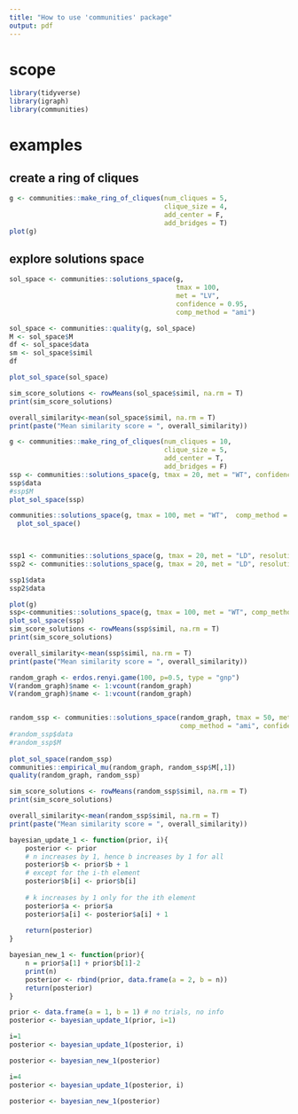 ```yaml
---
title: "How to use 'communities' package" 
output: pdf
---
```


# scope

```r
library(tidyverse)
library(igraph)
library(communities)
```


# examples
## create a ring of cliques

```r
g <- communities::make_ring_of_cliques(num_cliques = 5,
                                       clique_size = 4, 
                                       add_center = F, 
                                       add_bridges = T)
plot(g)
```


## explore solutions space
```r
sol_space <- communities::solutions_space(g, 
                                          tmax = 100, 
                                          met = "LV", 
                                          confidence = 0.95,  
                                          comp_method = "ami")

sol_space <- communities::quality(g, sol_space)
M <- sol_space$M 
df <- sol_space$data
sm <- sol_space$simil
df

plot_sol_space(sol_space)

sim_score_solutions <- rowMeans(sol_space$simil, na.rm = T)
print(sim_score_solutions)

overall_similarity<-mean(sol_space$simil, na.rm = T)
print(paste("Mean similarity score = ", overall_similarity))
```

 

  

```r
g <- communities::make_ring_of_cliques(num_cliques = 10,
                                       clique_size = 5, 
                                       add_center = T, 
                                       add_bridges = F)
ssp <- communities::solutions_space(g, tmax = 20, met = "WT", confidence = .9) 
ssp$data
#ssp$M
plot_sol_space(ssp)
```


```r
communities::solutions_space(g, tmax = 100, met = "WT",  comp_method = "ari", confidence = 0.95) %>% 
  plot_sol_space()

  

```

```r
ssp1 <- communities::solutions_space(g, tmax = 20, met = "LD", resolution = 0.9, comp_method = 'ami')
ssp2 <- communities::solutions_space(g, tmax = 20, met = "LD", resolution = 0.9, comp_method = 'ari') 

ssp1$data
ssp2$data

```


```r
plot(g)
ssp<-communities::solutions_space(g, tmax = 100, met = "WT", comp_method = "ami") 
plot_sol_space(ssp)
sim_score_solutions <- rowMeans(ssp$simil, na.rm = T)
print(sim_score_solutions)

overall_similarity<-mean(ssp$simil, na.rm = T)
print(paste("Mean similarity score = ", overall_similarity))

```

```r
random_graph <- erdos.renyi.game(100, p=0.5, type = "gnp")
V(random_graph)$name <- 1:vcount(random_graph)
V(random_graph)$name <- 1:vcount(random_graph)


random_ssp <- communities::solutions_space(random_graph, tmax = 50, met = "LV", 
                                           comp_method = "ami", confidence = .9)
#random_ssp$data
#random_ssp$M
 
plot_sol_space(random_ssp)
communities::empirical_mu(random_graph, random_ssp$M[,1])
quality(random_graph, random_ssp)

sim_score_solutions <- rowMeans(random_ssp$simil, na.rm = T)
print(sim_score_solutions)

overall_similarity<-mean(random_ssp$simil, na.rm = T)
print(paste("Mean similarity score = ", overall_similarity))


```
```r

bayesian_update_1 <- function(prior, i){
    posterior <- prior
    # n increases by 1, hence b increases by 1 for all
    posterior$b <- prior$b + 1
    # except for the i-th element 
    posterior$b[i] <- prior$b[i]  
    
    # k increases by 1 only for the ith element
    posterior$a <- prior$a
    posterior$a[i] <- posterior$a[i] + 1  
    
    return(posterior)
}

bayesian_new_1 <- function(prior){
    n = prior$a[1] + prior$b[1]-2
    print(n)
    posterior <- rbind(prior, data.frame(a = 2, b = n))
    return(posterior)
}

prior <- data.frame(a = 1, b = 1) # no trials, no info
posterior <- bayesian_update_1(prior, i=1)

i=1
posterior <- bayesian_update_1(posterior, i)

posterior <- bayesian_new_1(posterior)

i=4
posterior <- bayesian_update_1(posterior, i)

posterior <- bayesian_new_1(posterior)
```
 

